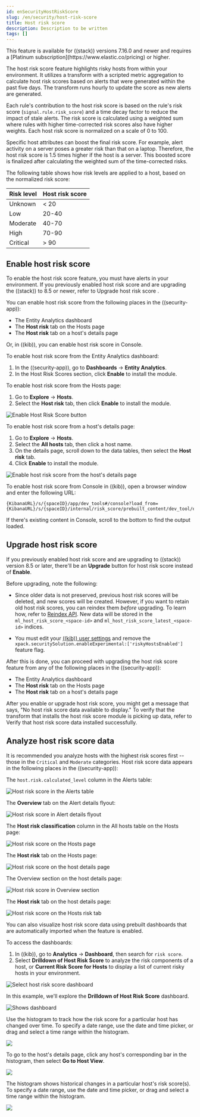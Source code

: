 ```yaml
---
id: enSecurityHostRiskScore
slug: /en/security/host-risk-score
title: Host risk score
description: Description to be written
tags: []
---
```


<div id="host-risk-score"></div>

<DocCallOut title="Note">
This feature is available for ((stack)) versions 7.16.0 and newer and requires a [Platinum subscription](https://www.elastic.co/pricing) or higher.
</DocCallOut>

The host risk score feature highlights risky hosts from within your environment. It utilizes a transform with a scripted metric aggregation to calculate host risk scores based on alerts that were generated within the past five days. The transform runs hourly to update the score as new alerts are generated.

Each rule's contribution to the host risk score is based on the rule's risk score (`signal.rule.risk_score`) and a time decay factor to reduce the impact of stale alerts. The risk score is calculated using a weighted sum where rules with higher time-corrected risk scores also have higher weights. Each host risk score is normalized on a scale of 0 to 100.

Specific host attributes can boost the final risk score. For example, alert activity on a server poses a greater risk than that on a laptop. Therefore, the host risk score is 1.5 times higher if the host is a server. This boosted score is finalized after calculating the weighted sum of the time-corrected risks.

The following table shows how risk levels are applied to a host, based on the normalized risk score:

| Risk level | Host risk score |
|---|---|
| Unknown | \< 20 |
| Low | 20-40 |
| Moderate | 40-70 |
| High     | 70-90 |
| Critical  | \> 90 |

<div id="enable-host-risk-score"></div>

## Enable host risk score

<DocCallOut title="Note">
To enable the host risk score feature, you must have alerts in your environment. If you previously enabled host risk score and are upgrading the ((stack)) to 8.5 or newer, refer to <DocLink id="enSecurityHostRiskScore" section="upgrade-host-risk-score">Upgrade host risk score </DocLink>. 
</DocCallOut>

You can enable host risk score from the following places in the  ((security-app)):

* The Entity Analytics dashboard 
* The **Host risk** tab on the Hosts page
* The **Host risk** tab on a host's details page

Or, in ((kib)), you can enable host risk score in Console. 

To enable host risk score from the Entity Analytics dashboard: 

1. In the ((security-app)), go to **Dashboards** -> **Entity Analytics**. 
1. In the Host Risk Scores section, click **Enable** to install the module. 

To enable host risk score from the Hosts page: 

1. Go to **Explore** -> **Hosts**. 
1. Select the **Host risk** tab, then click **Enable** to install the module. 

![Enable Host Risk Score button](../images/host-risk-score/-experimental-features-enable-hrs.png)

To enable host risk score from a host's details page: 

1. Go to **Explore** -> **Hosts**. 
1. Select the **All hosts** tab, then click a host name. 
1. On the details page, scroll down to the data tables, then select the **Host risk** tab. 
1. Click **Enable** to install the module. 

![Enable host risk score from the host's details page](../images/host-risk-score/-experimental-features-enable-hrs-details-pg.gif)

To enable host risk score from Console in ((kib)), open a browser window and enter the following URL:

```console
{KibanaURL}/s/{spaceID}/app/dev_tools#/console?load_from={KibanaURL}/s/{spaceID}/internal/risk_score/prebuilt_content/dev_tool/enable_host_risk_score
```

<DocCallOut title="Note">
If there's existing content in Console, scroll to the bottom to find the output loaded. 
</DocCallOut>

<div id="upgrade-host-risk-score"></div>

## Upgrade host risk score 

If you previously enabled host risk score and are upgrading to ((stack)) version 8.5 or later, there'll be an **Upgrade** button for host risk score instead of **Enable**. 

Before upgrading, note the following: 

* Since older data is not preserved, previous host risk scores will be deleted, and new scores will be created. However, if you want to retain old host risk scores, you can reindex them _before_ upgrading. To learn how, refer to [Reindex API](((ref))/docs-reindex.html). New data will be stored in the `ml_host_risk_score_<space-id>` and `ml_host_risk_score_latest_<space-id>` indices. 

* You must edit your [((kib)) user settings](((cloud))/ec-manage-kibana-settings.html#ec-manage-kibana-settings) and remove the `xpack.securitySolution.enableExperimental:['riskyHostsEnabled']` feature flag. 

After this is done, you can proceed with upgrading the host risk score feature from any of the following places in the ((security-app)):

* The Entity Analytics dashboard 
* The **Host risk** tab on the Hosts page
* The **Host risk** tab on a host's details page

<DocCallOut title="Note">
After you enable or upgrade host risk score, you might get a message that says, "No host risk score data available to display." To verify that the transform that installs the host risk score module is picking up data, refer to <DocLink id="enSecurityVerifyHostRiskScore">Verify that host risk score data installed successfully</DocLink>. 
</DocCallOut>

<div id="analyze-host-risk-score"></div>

## Analyze host risk score data

It is recommended you analyze hosts with the highest risk scores first -- those in the `Critical` and `Moderate` categories. Host risk score data appears in the following places in the ((security-app)):

The `host.risk.calculated_level` column in the Alerts table:

![Host risk score in the Alerts table](../images/host-risk-score/-experimental-features-hrs-alerts-table.png)

The **Overview** tab on the Alert details flyout:

![Host risk score in Alert details flyout](../images/host-risk-score/-experimental-features-score-in-flyout.png)

The **Host risk classification** column in the All hosts table on the Hosts page:

![Host risk score on the Hosts page](../images/host-risk-score/-experimental-features-hrs-all-hosts.png)

The **Host risk** tab on the Hosts page:

![Host risk score on the host details page](../images/host-risk-score/-experimental-features-hosts-by-risk-tab.png)

The Overview section on the host details page:

![Host risk score in Overview section](../images/host-risk-score/-experimental-features-hrs-overview-section.png)

The **Host risk** tab on the host details page:

![Host risk score on the Hosts risk tab](../images/host-risk-score/-experimental-features-hosts-by-risk-details-page.png)

You can also visualize host risk score data using prebuilt dashboards that are automatically imported when the feature is enabled. 

To access the dashboards:

1. In ((kib)), go to **Analytics** -> **Dashboard**, then search for `risk score`.
1. Select **Drilldown of Host Risk Score** to analyze the risk components of a host, or **Current Risk Score for Hosts** to display a list of current risky hosts in your environment.

![Select host risk score dashboard](../images/host-risk-score/-experimental-features-select-hrs-dashboard.png)

In this example, we'll explore the **Drilldown of Host Risk Score** dashboard.

![Shows dashboard](../images/host-risk-score/-experimental-features-full-dashboard.png)

Use the histogram to track how the risk score for a particular host has changed over time. To specify a date range, use the date and time picker, or drag and select a time range within the histogram.

![](../images/host-risk-score/-experimental-features-histogram.png)

To go to the host's details page, click any host's corresponding bar in the histogram, then select **Go to Host View**.

![](../images/host-risk-score/-experimental-features-go-to-host-view.png)

The histogram shows historical changes in a particular host's risk score(s). To specify a date range, use the date and time picker, or drag and select a time range within the histogram.

![](../images/host-risk-score/-experimental-features-data-tables.png)


